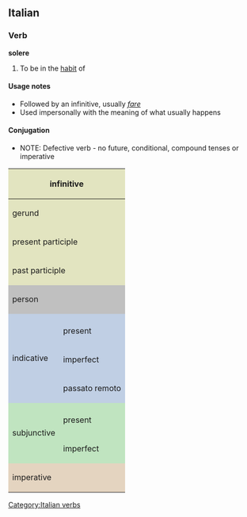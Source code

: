 ==Italian==
===Verb===
'''solere'''

# To be in the [[habit]] of

====Usage notes====
*Followed by an infinitive, usually ''[[fare#Italian|fare]]''
*Used impersonally with the meaning of what usually happens

====Conjugation====
*NOTE: Defective verb - no future, conditional, compound tenses or imperative
<center>
{| style="background:#F0F0F0"

|-
! colspan="3" style="background:#e2e4c0" | infinitive
| colspan="5" | solere

|-
! colspan="3" style="background:#e2e4c0" | gerund
| colspan="5" | none

|-
! colspan="3" style="background:#e2e4c0" | present participle
| colspan="5" | none

|-
! colspan="3" style="background:#e2e4c0" | past participle
| colspan="5" | [[solito]] *But no compound tenses

|-
! colspan="2" rowspan="2" style="background:#C0C0C0" | person
! colspan="3" style="background:#C0C0C0" | singular
! colspan="3" style="background:#C0C0C0" | plural

|-
! style="background:#C0C0C0;width:12.5%" | first
! style="background:#C0C0C0;width:12.5%" | second
! style="background:#C0C0C0;width:12.5%" | third
! style="background:#C0C0C0;width:12.5%" | first
! style="background:#C0C0C0;width:12.5%" | second
! style="background:#C0C0C0;width:12.5%" | third

|-
! rowspan="4" style="background:#c0cfe4" | indicative

! style="background:#c0cfe4" colspan="1" | 
! style="background:#c0cfe4" | io
! style="background:#c0cfe4" | tu
! style="background:#c0cfe4" | lui/lei
! style="background:#c0cfe4" | noi
! style="background:#c0cfe4" | voi
! style="background:#c0cfe4" | loro

|-
! style="height:3em;background:#c0cfe4" | present
| [[soglio]]
| [[suoli]]
| [[suole]]
| [[sogliamo]]
| [[solete]]
| [[sogliono]]

|-
! style="height:3em;background:#c0cfe4" | imperfect
| [[solevo]]
| [[solevi]]
| [[soleva]]
| [[solevamo]]
| [[solevate]]
| [[solevano]]

|-
! style="height:3em;background:#c0cfe4" | passato remoto
| [[solei]]
| [[solesti]]
| [[solé]]
| [[solemmo]]
| [[soleste]]
| [[solerono]]

|-
! rowspan="3" style="background:#c0e4c0" |subjunctive
! style="background:#c0e4c0" | 
! style="background:#c0e4c0" | che io
! style="background:#c0e4c0" | che tu
! style="background:#c0e4c0" | che lui/che lei
! style="background:#c0e4c0" | che noi
! style="background:#c0e4c0" | che voi
! style="background:#c0e4c0" | che loro

|-
! style="height:3em;background:#c0e4c0" | present
| [[soglia]]
| soglia
| soglia
| [[sogliamo]]
| [[sogliate]]
| [[sogliano]]

|-
! style="height:3em;background:#c0e4c0" rowspan="1" | imperfect
| [[solessi]]
| solessi
| [[solesse]]
| [[solessimo]]
| [[soleste]]
| [[solessero]]

|-
! colspan="2" rowspan="2" style="height:3em;background:#e4d4c0" | imperative
! style="background:#e4d4c0" | -
! style="background:#e4d4c0" | tu
! style="background:#e4d4c0" | lui/lei
! style="background:#e4d4c0" | noi
! style="background:#e4d4c0" | voi
! style="background:#e4d4c0" | loro

|}
</center>

[[Category:Italian verbs]]
